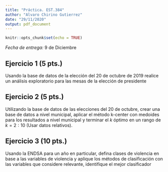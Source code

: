 ```yaml
---
title: "Práctica. EST.384"
author: "Alvaro Chirino Gutierrez"
date: "29/11/2020"
output: pdf_document
---
```


```r
knitr::opts_chunk$set(echo = TRUE)
```

*Fecha de entrega:* 9 de Diciembre

## Ejercicio 1 (5 pts.)

Usando la base de datos de la elección del 20 de octubre de 2019 realice un análisis exploratorio para las mesas de la elección de presidente

## Ejercicio 2 (5 pts.)

Utilizando la base de datos de las elecciones del 20 de octubre, crear una base de datos a nivel municipal, aplicar el método k-center con medoides para los resultados a nivel municipal y terminar el $k$ óptimo en un rango de $k=2:10$ (Usar datos relativos).

## Ejercicio 3 (10 pts.)

Usando la ENDSA para un año en particular, defina clases de violencia en base a las variables de violencia y aplique los métodos de clasificación con las variables que considere relevante, identifique el mejor clasificador

